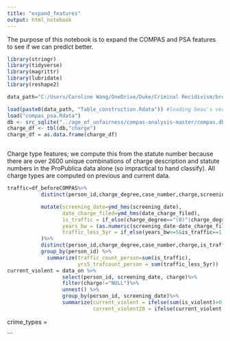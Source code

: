 ```yaml
---
title: "expand_features"
output: html_notebook
---
```


The purpose of this notebook is to expand the COMPAS and PSA features to see if we can predict better. 
```r
library(stringr)
library(tidyverse)
library(magrittr)
library(lubridate)
library(reshape2)

```

```r
data_path="C:/Users/Caroline Wang/OneDrive/Duke/Criminal Recidivism/broward-data/"

load(paste0(data_path, "Table_construction.Rdata")) #loading beau's version of data
load("compas_psa.Rdata")
db <- src_sqlite("../age_of_unfairness/compas-analysis-master/compas.db", create = TRUE)
charge_df <- tbl(db,"charge")
charge_df = as.data.frame(charge_df)


```


```r
```
Charge type features; we compute this from the statute number because there are over 2600 unique combinations of charge description and statute numbers in the ProPublica data alone (so impractical to hand classify). All charge types are computed on previous and current data. 
```r
traffic=df_beforeCOMPAS%>%
           distinct(person_id,charge_degree,case_number,charge,screening_date,date_charge_filed) %>%

           mutate(screening_date=ymd_hms(screening_date),
                  date_charge_filed=ymd_hms(date_charge_filed),
                  is_traffic = if_else(charge_degree=="(0)"|charge_degree=="(TCX)",1,0),
                  years_bw = (as.numeric(screening_date-date_charge_filed,units="days")/365.25), 
                  traffic_less_5yr = if_else(years_bw<=5&is_traffic==1,1,0)
           )%>%
           distinct(person_id,charge_degree,case_number,charge,is_traffic,traffic_less_5yr)%>%
           group_by(person_id) %>%
             summarize(traffic_count_person=sum(is_traffic),
                       yrs5_trafcount_person = sum(traffic_less_5yr))
current_violent = data_on %>%
                  select(person_id, screening_date, charge)%>%
                  filter(charge!="NULL")%>%
                  unnest() %>%
                  group_by(person_id, screening_date)%>%
                  summarize(current_violent = ifelse(sum(is_violent)>0, 1, 0),
                            current_violent20 = ifelse(current_violent == 1 & max(age_offense) <=20, 1, 0))
```


crime_types = 
  
```

